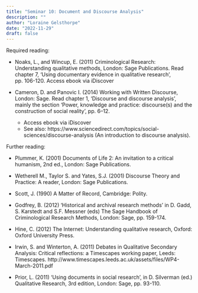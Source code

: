 ```yaml
---
title: "Seminar 10: Document and Discourse Analysis"
description: ""
author: "Loraine Gelsthorpe"
date: "2022-11-29"
draft: false
---
```


Required reading:

* Noaks, L., and Wincup, E. (2011) Criminological Research: Understanding qualitative methods, London: Sage Publications. Read chapter 7, ‘Using documentary evidence in qualitative research’, pp. 106-120.
Access ebook via iDiscover

* Cameron, D. and Panovic I. (2014) Working with Written Discourse, London: Sage. Read chapter 1, ‘Discourse and discourse analysis’, mainly the section ‘Power, knowledge and practice: discourse(s) and the construction of social reality’, pp. 6–12.
   * Access ebook via iDiscover
   * See also: https://www.sciencedirect.com/topics/social-sciences/discourse-analysis  (An introduction to discourse analysis).


Further reading:

* Plummer, K. (2001) Documents of Life 2: An invitation to a critical humanism, 2nd ed., London: Sage Publications.

* Wetherell M., Taylor S. and Yates, S.J. (2001) Discourse Theory and Practice: A reader, London: Sage Publications.

* Scott, J. (1990) A Matter of Record, Cambridge: Polity.

* Godfrey, B. (2012) ‘Historical and archival research methods’ in D. Gadd, S. Karstedt and S.F. Messner (eds) The Sage Handbook of Criminological Research Methods, London: Sage, pp. 159-174. 

* Hine, C. (2012) The Internet: Understanding qualitative research, Oxford: Oxford University Press.

* Irwin, S. and Winterton, A. (2011) Debates in Qualitative Secondary Analysis: Critical reflections: a Timescapes working paper, Leeds: Timescapes.
http://www.timescapes.leeds.ac.uk/assets/files/WP4-March-2011.pdf

* Prior, L. (2011) ‘Using documents in social research’, in D. Silverman (ed.) Qualitative Research, 3rd edition, London: Sage, pp. 93-110.
